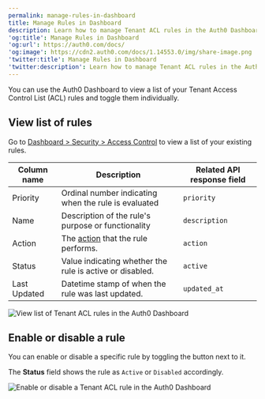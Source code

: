 ```yaml
---
permalink: manage-rules-in-dashboard
title: Manage Rules in Dashboard
description: Learn how to manage Tenant ACL rules in the Auth0 Dashboard. 
'og:title': Manage Rules in Dashboard
'og:url': https://auth0.com/docs/
'og:image': https://cdn2.auth0.com/docs/1.14553.0/img/share-image.png
'twitter:title': Manage Rules in Dashboard
'twitter:description': Learn how to manage Tenant ACL rules in the Auth0 Dashboard.
---
```

You can use the Auth0 Dashboard to view a list of your Tenant Access Control List (ACL) rules and toggle them individually.

## View list of rules

Go to [Dashboard > Security > Access Control](https://manage.auth0.com/#/security/access-control) to view a list of your existing rules.

| Column name | Description | Related API response field |
| --- | --- | --- |
| Priority | Ordinal number indicating when the rule is evaluated | `priority` |
| Name | Description of the rule's purpose or functionality | `description` |
| Action | The [action](/docs/secure/tenant-access-control-list/reference#actions) that the rule performs. | `action` |
| Status | Value indicating whether the rule is active or disabled. | `active` |
| Last Updated | Datetime stamp of when the rule was last updated. | `updated_at` |

![View list of Tenant ACL rules in the Auth0 Dashboard](/docs/images/cdy7uua7fh8z/4093f9a39aba48bdf8d579c134dc4da5/Screenshot_2025-09-03_at_12.33.47.png)

## Enable or disable a rule

You can enable or disable a specific rule by toggling the button next to it.

The **Status** field shows the rule as `Active` or `Disabled` accordingly.

![Enable or disable a Tenant ACL rule in the Auth0 Dashboard](/docs/images/cdy7uua7fh8z/29b92e102142d3cb20e69a40e292f6b7/Screenshot_2025-09-03_at_12.34.05.png)